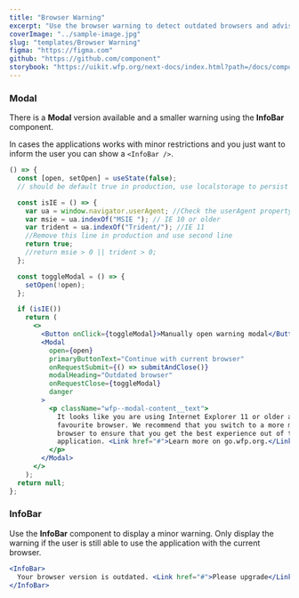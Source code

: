 ```yaml
---
title: "Browser Warning"
excerpt: "Use the browser warning to detect outdated browsers and advises users to upgrade to a new version."
coverImage: "../sample-image.jpg"
slug: "templates/Browser Warning"
figma: "https://figma.com"
github: "https://github.com/component"
storybook: "https://uikit.wfp.org/next-docs/index.html?path=/docs/components-button--button-regular"
---
```


### Modal

There is a **Modal** version available and a smaller warning using the **InfoBar** component.

In cases the applications works with minor restrictions and you just want to inform the user you can show a `<InfoBar />`.

```jsx live
() => {
  const [open, setOpen] = useState(false);
  // should be default true in production, use localstorage to persist

  const isIE = () => {
    var ua = window.navigator.userAgent; //Check the userAgent property of the window.navigator object
    var msie = ua.indexOf("MSIE "); // IE 10 or older
    var trident = ua.indexOf("Trident/"); //IE 11
    //Remove this line in production and use second line
    return true;
    //return msie > 0 || trident > 0;
  };

  const toggleModal = () => {
    setOpen(!open);
  };

  if (isIE())
    return (
      <>
        <Button onClick={toggleModal}>Manually open warning modal</Button>
        <Modal
          open={open}
          primaryButtonText="Continue with current browser"
          onRequestSubmit={() => submitAndClose()}
          modalHeading="Outdated browser"
          onRequestClose={toggleModal}
          danger
        >
          <p className="wfp--modal-content__text">
            It looks like you are using Internet Explorer 11 or older as your
            favourite browser. We recommend that you switch to a more modern
            browser to ensure that you get the best experience out of this
            application. <Link href="#">Learn more on go.wfp.org.</Link>
          </p>
        </Modal>
      </>
    );
  return null;
};
```

### InfoBar

Use the **InfoBar** component to display a minor warning. Only display the warning if the user is still able to use the application with the current browser.

```jsx live
<InfoBar>
  Your browser version is outdated. <Link href="#">Please upgrade</Link>
</InfoBar>
```
